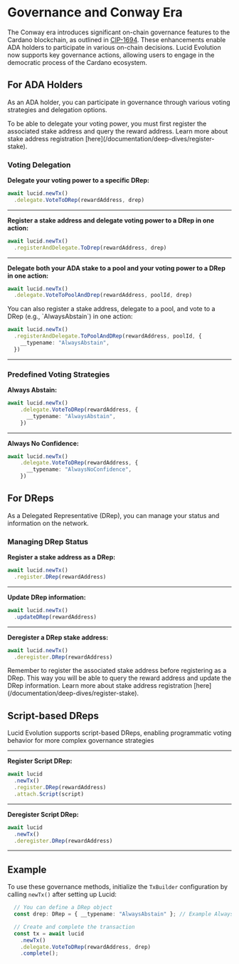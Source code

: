 
# Governance and Conway Era

The Conway era introduces significant on-chain governance features to the Cardano blockchain, as outlined in [CIP-1694](https://github.com/cardano-foundation/CIPs/tree/master/CIP-1694). These enhancements enable ADA holders to participate in various on-chain decisions. Lucid Evolution now supports key governance actions, allowing users to engage in the democratic process of the Cardano ecosystem.

## For ADA Holders

As an ADA holder, you can participate in governance through various voting strategies and delegation options.

<Callout type="info">
To be able to delegate your voting power, you must first register the associated stake address and query the reward address. Learn more about stake address registration [here](/documentation/deep-dives/register-stake).
</Callout>

### Voting Delegation

**Delegate your voting power to a specific DRep:**

```typescript
await lucid.newTx()
  .delegate.VoteToDRep(rewardAddress, drep)
```
---
**Register a stake address and delegate voting power to a DRep in one action:**

```typescript
await lucid.newTx()
  .registerAndDelegate.ToDrep(rewardAddress, drep)
```

---

**Delegate both your ADA stake to a pool and your voting power to a DRep in one action:**

```typescript
await lucid.newTx()
  .delegate.VoteToPoolAndDrep(rewardAddress, poolId, drep)
```

<Callout>
You can also register a stake address, delegate to a pool, and vote to a DRep (e.g., `AlwaysAbstain`) in one action:

```typescript
await lucid.newTx()
  .registerAndDelegate.ToPoolAndDRep(rewardAddress, poolId, {
    __typename: "AlwaysAbstain",
  })
```
</Callout>

---

### Predefined Voting Strategies

**Always Abstain:**

```typescript
await lucid.newTx()
    .delegate.VoteToDRep(rewardAddress, {
      __typename: "AlwaysAbstain",
    })
```

---

**Always No Confidence:**

```typescript
await lucid.newTx()
    .delegate.VoteToDRep(rewardAddress, {
      __typename: "AlwaysNoConfidence",
    })
```

## For DReps
As a Delegated Representative (DRep), you can manage your status and information on the network.

### Managing DRep Status

**Register a stake address as a DRep:**

```typescript
await lucid.newTx()
  .register.DRep(rewardAddress)
```



---

**Update DRep information:**

```typescript
await lucid.newTx()
  .updateDRep(rewardAddress)
```

---

**Deregister a DRep stake address:**

```typescript
await lucid.newTx()
  .deregister.DRep(rewardAddress)
```

<Callout>
Remember to register the associated stake address before registering as a DRep. This way you will be able to query the reward address and update the DRep information. Learn more about stake address registration [here](/documentation/deep-dives/register-stake).
</Callout>

## Script-based DReps

Lucid Evolution supports script-based DReps, enabling programmatic voting behavior for more complex governance strategies

---

**Register Script DRep:**

```typescript
await lucid
  .newTx()
  .register.DRep(rewardAddress)
  .attach.Script(script)
```

---

**Deregister Script DRep:**

```typescript
await lucid
  .newTx()
  .deregister.DRep(rewardAddress)
```

---

## Example

To use these governance methods, initialize the `TxBuilder` configuration by calling `newTx()` after setting up Lucid:

```typescript
  // You can define a DRep object
  const drep: DRep = { __typename: "AlwaysAbstain" }; // Example AlwaysAbstain DRep

  // Create and complete the transaction
  const tx = await lucid
    .newTx()
    .delegate.VoteToDRep(rewardAddress, drep)
    .complete();
```
